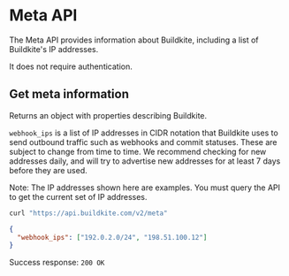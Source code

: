 # Meta API

The Meta API provides information about Buildkite, including a list of Buildkite's IP addresses.

It does not require authentication.


## Get meta information

Returns an object with properties describing Buildkite.

`webhook_ips` is a list of IP addresses in CIDR notation that Buildkite uses to send outbound traffic such as webhooks and commit statuses. These are subject to change from time to time. We recommend checking for new addresses daily, and will try to advertise new addresses for at least 7 days before they are used.

Note: The IP addresses shown here are examples. You must query the API to get the current set of IP addresses.

```bash
curl "https://api.buildkite.com/v2/meta"
```

```json
{
  "webhook_ips": ["192.0.2.0/24", "198.51.100.12"]
}
```

Success response: `200 OK`

